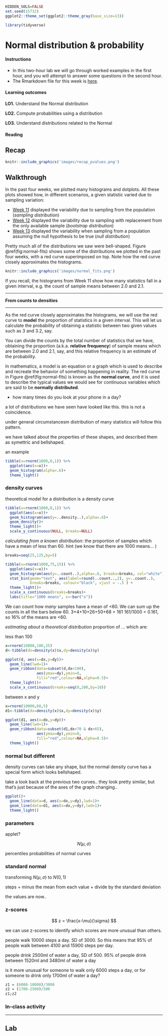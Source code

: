 ```r
HIDDEN_SOLS=FALSE
set.seed(15732)
ggplot2::theme_set(ggplot2::theme_gray(base_size=13))

library(tidyverse)
```

# Normal distribution & probability {#chap-normal}


<div class="lo">
#### Instructions {-}
  
- In this two-hour lab we will go through worked examples in the first hour, and you will attempt to answer some questions in the second hour.
- The Rmarkdown file for this week is [here](https://uoe-psychology.github.io/uoe_psystats/dapr1/labsheets/week_14_practice.Rmd).


#### Learning outcomes {-}

**LO1.** Understand the Normal distribution

**LO2.** Compute probabilities using a distribution

**LO3.** Understand distributions related to the Normal

#### Reading {-}


</div>


## Recap

```r
knitr::include_graphics('images/recap_pvalues.png')
```



## Walkthrough

In the past four weeks, we plotted many histograms and dotplots. All these plots showed how, in different scenarios, a given statistic varied due to sampling variation:

- [Week 11](#chap-sampling-distributions) displayed the variability due to sampling from the population (_sampling distribution_)
- [Week 12](#bootstrapping-and-confidence-intervals) displayed the variability due to sampling with replacement from the only available sample (_bootstrap distribution_)
- [Week 13](#chap-hyp-test) displayed the variability when sampling from a population assuming the null hypothesis to be true (_null distribution_)

Pretty much all of the distributions we saw were bell-shaped. Figure \@ref(fig:normal-fits) shows some of the distributions we plotted in the past four weeks, with a red curve superimposed on top. Note how the red curve closely approximates the histograms.

```r
knitr::include_graphics('images/normal_fits.png')
```

If you recall, the histograms from Week 11 show how many statistics fall in a given interval, e.g. the count of sample means between 2.0 and 2.1.


---

**From counts to densities**



---

As the red curve closely approximates the histograms, we will use the red curve to **model** the proportion of statistics in a given interval. This will let us calculate the probability of obtaining a statistic between two given values such as 3 and 3.2, say.

You can divide the counts by the total number of statistics that we have, obtaining the proportion (a.k.a. __relative frequency__) of sample means which are between 2.0 and 2.1, say, and this relative frequency is an estimate of the probability.


In mathematics, a model is an equation or a graph which is used to describe and recreate the behavior of something happening in reality.
The red curve in Figure \@ref(fig:normal-fits) is known as the **normal curve**, and it is used to describe the typical values we would see for continuous variables which are said to be **normally distributed**.


- how many times do you look at your phone in a day? 



a lot of distributions we have seen have looked like this.
this is not a coincidence.

under general circumstancesm distribution of many statistics will follow this pattern. 

we have talked about the properties of these shapes, and described them as symettric and bellshaped. 

an example  


```r
tibble(x=rnorm(1000,0,1)) %>%
  ggplot(aes(x=x))+
  geom_histogram(alpha=.6)+
  theme_light()
```


### density curves

theoretical model for a distribution is a density curve 

```r
tibble(x=rnorm(1000,0,1)) %>%
  ggplot(aes(x=x))+
  geom_histogram(aes(y=..density..),alpha=.6)+
  geom_density()+
  theme_light()+
  scale_y_continuous(NULL, breaks=NULL)
```


*calculating from a known distribution*: the proportion of samples which have a mean of less than 60. 
hint (we know that there are 1000 means... )
```r
breaks=seq(25,125,by=5)

tibble(x=rnorm(1000,75,15)) %>%
  ggplot(aes(x=x))+
  geom_histogram(aes(y=..count..),alpha=.6, breaks=breaks, col="white")+
  stat_bin(geom="text", aes(label=round(..count..,2), y=..count..), 
           breaks=breaks, colour="black", vjust = -.5 ) +
  theme_light()+
  scale_x_continuous(breaks=breaks)+
  labs(title="1000 means", x=~bar("x"))
```

We can count how *many* samples have a mean of <60. We can sum up the counts in all the bars below 60.
3+4+10+26+50+68 = 161
161/1000 = 0.161, so 16% of the means are <60. 


*estimating about a theoretical distribution* 
proportion of ...  which are:

less than 100
```r
x=rnorm(10000,100,25)
d<-tibble(dx=density(x)$x,dy=density(x)$y)

ggplot(d, aes(x=dx,y=dy))+
  geom_line(lwd=1)+
  geom_ribbon(data=subset(d,dx<100),
              aes(ymax=dy),ymin=0,
              fill="red",colour=NA,alpha=0.5)+
  theme_light()+
  scale_x_continuous(breaks=seq(0,200,by=10))
```

between x and y
```r
x=rnorm(10000,60,5)
d1<-tibble(dx=density(x)$x,dy=density(x)$y)

ggplot(d1, aes(x=dx,y=dy))+
  geom_line(lwd=1)+
  geom_ribbon(data=subset(d1,dx<70 & dx>65),
              aes(ymax=dy),ymin=0,
              fill="red",colour=NA,alpha=0.5)+
  theme_light()
```

### normal but different

density curves can take any shape, but the normal density curve has a special form which looks bellshaped.

take a look back at the previous two curves.. they look pretty similar, but that's just because of the axes of the graph changing..

```r
ggplot()+
  geom_line(data=d, aes(x=dx,y=dy),lwd=1)+
  geom_line(data=d1, aes(x=dx,y=dy),lwd=1)+
  theme_light()
```

### parameters


applet?

$$
N(\mu, \sigma)
$$


percentiles probabilities of normal curves 

### standard normal  

transforming $N(\mu,\sigma)$ to $N(0,1)$

steps 
+ minus the mean from each value
+ divide by the standard deviation  

the values are now..

### z-scores  

$$
z = \frac{x-\mu}{\sigma}
$$

we can use z-scores to identify which scores are more unusual than others. 


people walk 10000 steps a day. SD of 3000.
So this means that 95% of people walk between 4100 and 15900 steps per day. 

people drink 2500ml of water a day, SD of 500. 
95% of people drink between 1520ml and 3480ml of water a day  

is it more unusual for someone to walk only 6000 steps a day, or for someone to drink only 1700ml of water a day? 



```r
z1 = (6000-10000)/3000
z2 = (1700-2500)/500
z1;z2
```



### In-class activity





---

## Lab



